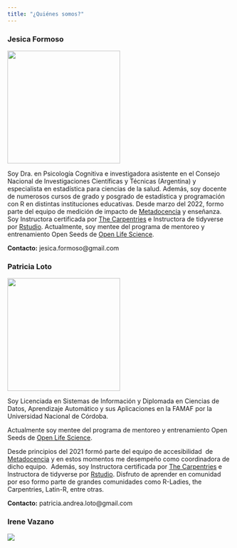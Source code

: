 ```yaml
---
title: "¿Quiénes somos?"
---
```


### Jesica Formoso

![](images/jformoso.png){fig-alt="Foto de perfil de Jesica Formoso" fig-align="left" width="253"}

Soy Dra. en Psicología Cognitiva e investigadora asistente en el Consejo Nacional de Investigaciones Científicas y Técnicas (Argentina) y especialista en estadística para ciencias de la salud. Además, soy docente de numerosos cursos de grado y posgrado de estadística y programación con R en distintas instituciones educativas. Desde marzo del 2022, formo parte del equipo de medición de impacto de [Metadocencia](https://www.metadocencia.org/) y enseñanza.
Soy Instructora certificada por [The Carpentries](https://carpentries.org/instructors/) e Instructora de tidyverse por [Rstudio](https://education.rstudio.com/trainers/). 
Actualmente, soy mentee del programa de mentoreo y entrenamiento Open Seeds de [Open Life Science](https://openlifesci.org/ols-7).

**Contacto:** jesica.formoso\@gmail.com

### Patricia Loto

![](images/foto_patri_loto.png){fig-alt="foto de perfil de Patricia Loto" fig-align="left" width="253"}

Soy Licenciada en Sistemas de Información y Diplomada en Ciencias de Datos, Aprendizaje Automático y sus Aplicaciones en la FAMAF por la Universidad Nacional de Córdoba. 

Actualmente soy mentee del programa de mentoreo y entrenamiento Open Seeds de [Open Life Science](https://openlifesci.org/ols-7).

Desde principios del 2021 formó parte del equipo de accesibilidad  de [Metadocencia](https://www.metadocencia.org/) y en estos momentos me desempeño como coordinadora de dicho equipo.  Además, soy Instructora certificada por [The Carpentries](https://carpentries.org/instructors/) e Instructora de tidyverse por [Rstudio](https://education.rstudio.com/trainers/). Disfruto de aprender en comunidad por eso formo parte de grandes comunidades como R-Ladies, the Carpentries, Latin-R, entre otras.

**Contacto:** patricia.andrea.loto\@gmail.com

### Irene Vazano

![](images/foto_ire.png)
